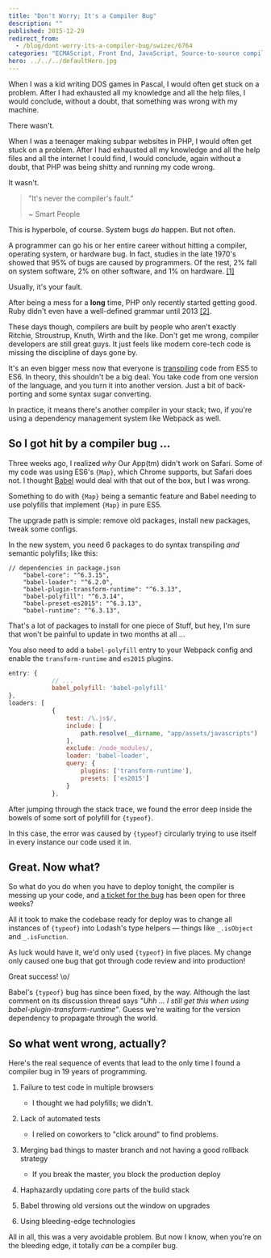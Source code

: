 ```yaml
---
title: "Don't Worry; It's a Compiler Bug"
description: ""
published: 2015-12-29
redirect_from:
  - /blog/dont-worry-its-a-compiler-bug/swizec/6764
categories: "ECMAScript, Front End, JavaScript, Source-to-source compiler, Technical"
hero: ../../../defaultHero.jpg
---
```


When I was a kid writing DOS games in Pascal, I would often get stuck on a problem. After I had exhausted all my knowledge and all the help files, I would conclude, without a doubt, that something was wrong with my machine.

There wasn't.

When I was a teenager making subpar websites in PHP, I would often get stuck on a problem. After I had exhausted all my knowledge and all the help files and all the internet I could find, I would conclude, again without a doubt, that PHP was being shitty and running my code wrong.

It wasn't.

> "It's never the compiler's fault."
>
> ~ Smart People

This is hyperbole, of course. System bugs _do_ happen. But not often.

A programmer can go his or her entire career without hitting a compiler, operating system, or hardware bug. In fact, studies in the late 1970's showed that 95% of bugs are caused by programmers. Of the rest, 2% fall on system software, 2% on other software, and 1% on hardware. [\[1\]](http://blog.codinghorror.com/the-first-rule-of-programming-its-always-your-fault/)

Usually, it's your fault.

After being a mess for a **long** time, PHP only recently started getting good. Ruby didn't even have a well-defined grammar until 2013 [\[2\]](http://programmingisterrible.com/post/42432568185/how-to-parse-ruby). 

These days though, compilers are built by people who aren't exactly Ritchie, Stroustrup, Knuth, Wirth and the like. Don't get me wrong, compiler developers are still great guys. It just feels like modern core-tech code is missing the discipline of days gone by.

It's an even bigger mess now that everyone is [transpiling](http://en.wikipedia.org/wiki/Source-to-source_compiler "Source-to-source compiler") code from ES5 to ES6. In theory, this shouldn't be a big deal. You take code from one version of the language, and you turn it into another version. Just a bit of back-porting and some syntax sugar converting.

In practice, it means there's another compiler in your stack; two, if you're using a dependency management system like Webpack as well.

## So I got hit by a compiler bug ...

Three weeks ago, I realized _why_ Our App(tm) didn't work on Safari. Some of my code was using ES6's `{Map}`, which Chrome supports, but Safari does not. I thought [Babel](https://babeljs.io/) would deal with that out of the box, but I was wrong.

Something to do with `{Map}` being a semantic feature and Babel needing to use polyfills that implement `{Map}` in pure ES5. 

The upgrade path is simple: remove old packages, install new packages, tweak some configs. 

In the new system, you need 6 packages to do syntax transpiling _and_ semantic polyfills; like this:

```son
// dependencies in package.json
    "babel-core": "^6.3.15",
    "babel-loader": "^6.2.0",
    "babel-plugin-transform-runtime": "^6.3.13",
    "babel-polyfill": "^6.3.14",
    "babel-preset-es2015": "^6.3.13",
    "babel-runtime": "^6.3.13",
```

That's a lot of packages to install for one piece of Stuff, but hey, I'm sure that won't be painful to update in two months at all …

You also need to add a `babel-polyfill` entry to your Webpack config and enable the `transform-runtime` and `es2015` plugins. 

```javascript
entry: {
            // ...
            babel_polyfill: 'babel-polyfill'
},
loaders: [
            {
                test: /\.js$/,
                include: [
                    path.resolve(__dirname, "app/assets/javascripts")
                ],
                exclude: /node_modules/,
                loader: 'babel-loader',
                query: {
                    plugins: ['transform-runtime'],
                    presets: ['es2015']
                }
            },
```

After jumping through the stack trace, we found the error deep inside the bowels of some sort of polyfill for `{typeof}`. 

In this case, the error was caused by `{typeof}` circularly trying to use itself in every instance our code used it in. 

## Great. Now what?

So what do you do when you have to deploy tonight, the compiler is messing up your code, and [a ticket for the bug](https://phabricator.babeljs.io/T6644) has been open for three weeks?

All it took to make the codebase ready for deploy was to change all instances of `{typeof}` into Lodash's type helpers — things like `_.isObject` and `_.isFunction`.

As luck would have it, we'd only used `{typeof}` in five places. My change only caused one bug that got through code review and into production!

Great success! \\o/

Babel's `{typeof}` bug has since been fixed, by the way. Although the last comment on its discussion thread says _"Uhh ... I still get this when using babel-plugin-transform-runtime"_. Guess we're waiting for the version dependency to propagate through the world.

## So what went wrong, actually?

Here's the real sequence of events that lead to the only time I found a compiler bug in 19 years of programming.

1.  Failure to test code in multiple browsers

    - I thought we had polyfills; we didn't.

2.  Lack of automated tests

    - I relied on coworkers to "click around" to find problems.

3.  Merging bad things to master branch and not having a good rollback strategy

    - If you break the master, you block the production deploy

4.  Haphazardly updating core parts of the build stack

5.  Babel throwing old versions out the window on upgrades

6.  Using bleeding-edge technologies

All in all, this was a very avoidable problem. But now I know, when you're on the bleeding edge, it totally _can_ be a compiler bug.